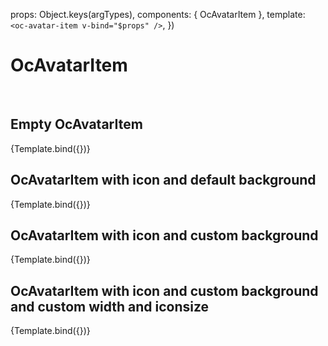 
<!-- TODO: How to display icon? -->

<Meta title="Atoms/Avatar Item/Examples" component={OcAvatarItem} />

  props: Object.keys(argTypes),
  components: { OcAvatarItem },
  template: `<oc-avatar-item v-bind="$props" />`,
})

# OcAvatarItem

<br />

## Empty OcAvatarItem

<Canvas>
  <Story
    name="Empty"
    args={{
      name: "Public link",
      accessibleLabel: "Public link",
    }}
  >
    {Template.bind({})}
  </Story>
</Canvas>

## OcAvatarItem with icon and default background

<Canvas>
  <Story
    name="Icon and default background"
    args={{
      name: "Public link",
      icon: "close",
      accessibleLabel: "Public link",
    }}
  >
    {Template.bind({})}
  </Story>
</Canvas>

## OcAvatarItem with icon and custom background

<Canvas>
  <Story
    name="Icon and custom background"
    args={{
      name: "Public link",
      icon: "close",
      background: "#465a64",
      accessibleLabel: "Public link",
    }}
  >
    {Template.bind({})}
  </Story>
</Canvas>

## OcAvatarItem with icon and custom background and custom width and iconsize

<Canvas>
  <Story
    name="Icon and custom background, width, icon size"
    args={{
      name: "Public link",
      icon: "close",
      background: "#465a64",
      accessibleLabel: "Public link",
      width: 100,
      iconSize: "large",
    }}
  >
    {Template.bind({})}
  </Story>
</Canvas>
